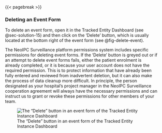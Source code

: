 
{{< pagebreak >}}

### Deleting an Event Form {#sec-solution-12}

To delete an event form, open it in the Tracked Entity Dashboard (see @sec-solution-15) and then click on the 'Delete' button, which is usually located at the bottom right of the event form (see @fig-delete-event).

::: {.callout-note}
The NeoIPC Surveillance platform permissions system includes specific permissions for deleting event forms.
If the 'Delete' button is greyed out or if an attempt to delete event forms fails, either the patient enrolment is already completed, or it is because your user account does not have the required permission.
This is to protect information that have already been fully entered and reviewed from inadvertent deletion, but it can also make the process of data cleanup more difficult.
In principle, the person designated as your hospital's project manager in the NeoIPC Surveillance cooperation agreement will always have the necessary permissions and can instruct us to grant or revoke these permissions for other members of your team.
:::

![The "Delete" button in an event form of the Tracked Entity Instance Dashboard](img/fig-delete-event.png){#fig-delete-event fig-alt="A screenshot of an event form of the Tracked Entity Instance Dashboard, in which the 'Delete' button is highlighted"}
